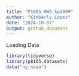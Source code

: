 ```yaml
---
title: "P1805_HW3_kp2809"
author: "Kimberly Lopez"
date: "2024-10-07"
output: github_document
---
```

Loading Data 
```r
library(tidyverse)
library(p8105.datasets)
data("ny_noaa")
```

